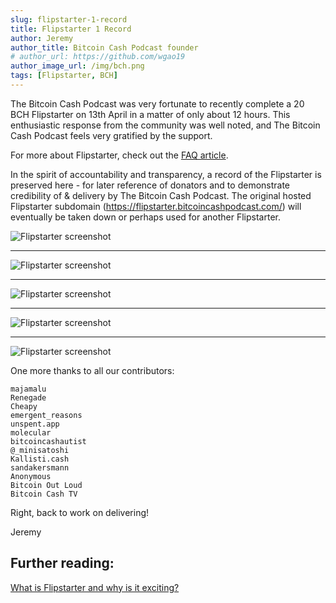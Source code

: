 ```yaml
---
slug: flipstarter-1-record
title: Flipstarter 1 Record
author: Jeremy
author_title: Bitcoin Cash Podcast founder
# author_url: https://github.com/wgao19
author_image_url: /img/bch.png
tags: [Flipstarter, BCH]
---
```



The Bitcoin Cash Podcast was very fortunate to recently complete a 20 BCH Flipstarter on 13th April in a matter of only about 12 hours. This enthusiastic response from the community was well noted, and The Bitcoin Cash Podcast feels very gratified by the support.

For more about Flipstarter, check out the [FAQ article](/faqs/Tech/what-is-flipstarter).

In the spirit of accountability and transparency, a record of the Flipstarter is preserved here - for later reference of donators and to demonstrate credibility of & delivery by The Bitcoin Cash Podcast. The original hosted Flipstarter subdomain (https://flipstarter.bitcoincashpodcast.com/) will eventually be taken down or perhaps used for another Flipstarter.

<img src={screenshot1Url} alt="Flipstarter screenshot" />
<hr />
<img src={screenshot2Url} alt="Flipstarter screenshot" />
<hr />
<img src={screenshot3Url} alt="Flipstarter screenshot" />
<hr />
<img src={screenshot4Url} alt="Flipstarter screenshot" />
<hr />
<img src={screenshot5Url} alt="Flipstarter screenshot" />

One more thanks to all our contributors:

```
majamalu
Renegade
Cheapy
emergent_reasons
unspent.app
molecular
bitcoincashautist
@_minisatoshi
Kallisti.cash
sandakersmann
Anonymous
Bitcoin Out Loud
Bitcoin Cash TV
```

Right, back to work on delivering!

Jeremy

## Further reading:

[What is Flipstarter and why is it exciting?](/faqs/Tech/what-is-flipstarter)
